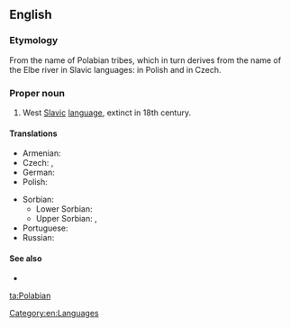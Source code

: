 ==English==
{{wikipedia|Polabian language}}

===Etymology===
From the name of Polabian tribes, which in turn derives from the name of the Elbe river in Slavic languages: {{term|Łaba|lang=pl}} in Polish and {{term|Labe|lang=cs}} in Czech.

===Proper noun===
{{en-proper noun}}

# West [[Slavic]] [[language]], extinct in 18th century.

====Translations====
{{trans-top|West Slavic language}}
* Armenian: {{t-|hy|պոլաբերեն|tr=polaberen}}
* Czech: {{t-|cs|polabština|f}}, {{t-|cs|drevjanština|f}}
* German: {{t|de|Polabisch|n}}
* Polish: {{t-|pl|połabski|m}}
{{trans-mid}}
* Sorbian:
** Lower Sorbian: {{t|dsb|połobšćina|f}}
** Upper Sorbian: {{t|hsb|połobšćina|f}}, {{t|hsb|połobska rěč|f}}
* Portuguese: {{t|pt|polábio|m}}
* Russian: {{t|ru|полабский|sc=Cyrl}}
{{trans-bottom}}

====See also====
* {{langcat}}

[[Category:en:Languages]]

[[ta:Polabian]]
